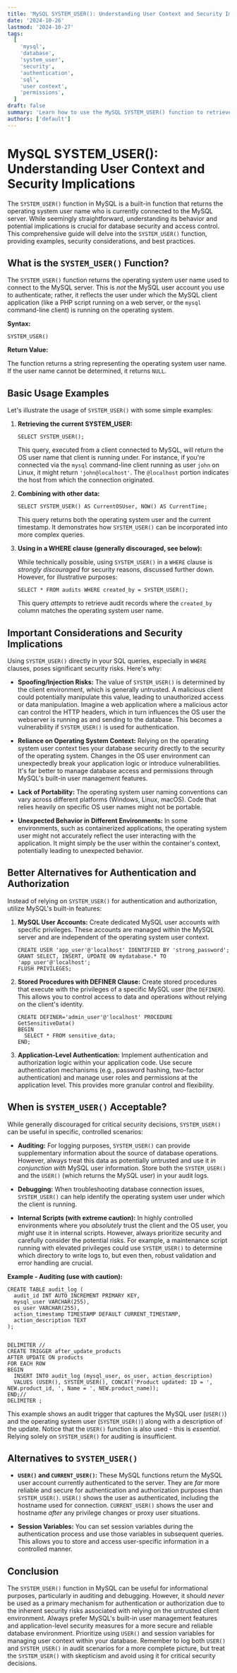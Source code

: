 ```yaml
---
title: 'MySQL SYSTEM_USER(): Understanding User Context and Security Implications'
date: '2024-10-26'
lastmod: '2024-10-27'
tags:
  [
    'mysql',
    'database',
    'system_user',
    'security',
    'authentication',
    'sql',
    'user context',
    'permissions',
  ]
draft: false
summary: 'Learn how to use the MySQL SYSTEM_USER() function to retrieve the current operating system user name and understand its implications for security and access control within your database.'
authors: ['default']
---
```


# MySQL SYSTEM_USER(): Understanding User Context and Security Implications

The `SYSTEM_USER()` function in MySQL is a built-in function that returns the operating system user name who is currently connected to the MySQL server. While seemingly straightforward, understanding its behavior and potential implications is crucial for database security and access control. This comprehensive guide will delve into the `SYSTEM_USER()` function, providing examples, security considerations, and best practices.

## What is the `SYSTEM_USER()` Function?

The `SYSTEM_USER()` function returns the operating system user name used to connect to the MySQL server. This is _not_ the MySQL user account you use to authenticate; rather, it reflects the user under which the MySQL client application (like a PHP script running on a web server, or the `mysql` command-line client) is running on the operating system.

**Syntax:**

```plaintext
SYSTEM_USER()
```

**Return Value:**

The function returns a string representing the operating system user name. If the user name cannot be determined, it returns `NULL`.

## Basic Usage Examples

Let's illustrate the usage of `SYSTEM_USER()` with some simple examples:

1. **Retrieving the current SYSTEM_USER:**

   ```plaintext
   SELECT SYSTEM_USER();
   ```

   This query, executed from a client connected to MySQL, will return the OS user name that client is running under. For instance, if you're connected via the `mysql` command-line client running as user `john` on Linux, it might return `'john@localhost'`. The `@localhost` portion indicates the host from which the connection originated.

2. **Combining with other data:**

   ```plaintext
   SELECT SYSTEM_USER() AS CurrentOSUser, NOW() AS CurrentTime;
   ```

   This query returns both the operating system user and the current timestamp. It demonstrates how `SYSTEM_USER()` can be incorporated into more complex queries.

3. **Using in a WHERE clause (generally discouraged, see below):**

   While technically possible, using `SYSTEM_USER()` in a `WHERE` clause is _strongly discouraged_ for security reasons, discussed further down. However, for illustrative purposes:

   ```plaintext
   SELECT * FROM audits WHERE created_by = SYSTEM_USER();
   ```

   This query _attempts_ to retrieve audit records where the `created_by` column matches the operating system user name.

## Important Considerations and Security Implications

Using `SYSTEM_USER()` directly in your SQL queries, especially in `WHERE` clauses, poses significant security risks. Here's why:

- **Spoofing/Injection Risks:** The value of `SYSTEM_USER()` is determined by the client environment, which is generally untrusted. A malicious client could potentially manipulate this value, leading to unauthorized access or data manipulation. Imagine a web application where a malicious actor can control the HTTP headers, which in turn influences the OS user the webserver is running as and sending to the database. This becomes a vulnerability if `SYSTEM_USER()` is used for authentication.

- **Reliance on Operating System Context:** Relying on the operating system user context ties your database security directly to the security of the operating system. Changes in the OS user environment can unexpectedly break your application logic or introduce vulnerabilities. It's far better to manage database access and permissions through MySQL's built-in user management features.

- **Lack of Portability:** The operating system user naming conventions can vary across different platforms (Windows, Linux, macOS). Code that relies heavily on specific OS user names might not be portable.

- **Unexpected Behavior in Different Environments:** In some environments, such as containerized applications, the operating system user might not accurately reflect the user interacting with the application. It might simply be the user within the container's context, potentially leading to unexpected behavior.

## Better Alternatives for Authentication and Authorization

Instead of relying on `SYSTEM_USER()` for authentication and authorization, utilize MySQL's built-in features:

1. **MySQL User Accounts:** Create dedicated MySQL user accounts with specific privileges. These accounts are managed within the MySQL server and are independent of the operating system user context.

   ```plaintext
   CREATE USER 'app_user'@'localhost' IDENTIFIED BY 'strong_password';
   GRANT SELECT, INSERT, UPDATE ON mydatabase.* TO 'app_user'@'localhost';
   FLUSH PRIVILEGES;
   ```

2. **Stored Procedures with DEFINER Clause:** Create stored procedures that execute with the privileges of a specific MySQL user (the `DEFINER`). This allows you to control access to data and operations without relying on the client's identity.

   ```plaintext
   CREATE DEFINER='admin_user'@'localhost' PROCEDURE GetSensitiveData()
   BEGIN
     SELECT * FROM sensitive_data;
   END;
   ```

3. **Application-Level Authentication:** Implement authentication and authorization logic within your application code. Use secure authentication mechanisms (e.g., password hashing, two-factor authentication) and manage user roles and permissions at the application level. This provides more granular control and flexibility.

## When is `SYSTEM_USER()` Acceptable?

While generally discouraged for critical security decisions, `SYSTEM_USER()` can be useful in specific, controlled scenarios:

- **Auditing:** For logging purposes, `SYSTEM_USER()` can provide supplementary information about the source of database operations. However, always treat this data as potentially untrusted and use it _in conjunction with_ MySQL user information. Store both the `SYSTEM_USER()` and the `USER()` (which returns the MySQL user) in your audit logs.

- **Debugging:** When troubleshooting database connection issues, `SYSTEM_USER()` can help identify the operating system user under which the client is running.

- **Internal Scripts (with extreme caution):** In highly controlled environments where you _absolutely_ trust the client and the OS user, you _might_ use it in internal scripts. However, always prioritize security and carefully consider the potential risks. For example, a maintenance script running with elevated privileges could use `SYSTEM_USER()` to determine which directory to write logs to, but even then, robust validation and error handling are crucial.

**Example - Auditing (use with caution):**

```plaintext
CREATE TABLE audit_log (
  audit_id INT AUTO_INCREMENT PRIMARY KEY,
  mysql_user VARCHAR(255),
  os_user VARCHAR(255),
  action_timestamp TIMESTAMP DEFAULT CURRENT_TIMESTAMP,
  action_description TEXT
);


DELIMITER //
CREATE TRIGGER after_update_products
AFTER UPDATE ON products
FOR EACH ROW
BEGIN
  INSERT INTO audit_log (mysql_user, os_user, action_description)
  VALUES (USER(), SYSTEM_USER(), CONCAT('Product updated: ID = ', NEW.product_id, ', Name = ', NEW.product_name));
END;//
DELIMITER ;
```

This example shows an audit trigger that captures the MySQL user (`USER()`) and the operating system user (`SYSTEM_USER()`) along with a description of the update. Notice that the `USER()` function is also used - this is _essential_. Relying solely on `SYSTEM_USER()` for auditing is insufficient.

## Alternatives to `SYSTEM_USER()`

- **`USER()` and `CURRENT_USER()`:** These MySQL functions return the MySQL user account currently authenticated to the server. They are _far_ more reliable and secure for authentication and authorization purposes than `SYSTEM_USER()`. `USER()` shows the user as authenticated, including the hostname used for connection. `CURRENT_USER()` shows the user and hostname _after_ any privilege changes or proxy user situations.

- **Session Variables:** You can set session variables during the authentication process and use those variables in subsequent queries. This allows you to store and access user-specific information in a controlled manner.

## Conclusion

The `SYSTEM_USER()` function in MySQL can be useful for informational purposes, particularly in auditing and debugging. However, it should _never_ be used as a primary mechanism for authentication or authorization due to the inherent security risks associated with relying on the untrusted client environment. Always prefer MySQL's built-in user management features and application-level security measures for a more secure and reliable database environment. Prioritize using `USER()` and session variables for managing user context within your database. Remember to log both `USER()` and `SYSTEM_USER()` in audit scenarios for a more complete picture, but treat the `SYSTEM_USER()` with skepticism and avoid using it for critical security decisions.
